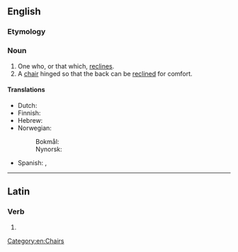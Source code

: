 ==English==

===Etymology===
{{suffix|recline|er|lang=en}}

===Noun===
{{en-noun}}
{{wikipedia}}

# One who, or that which, [[recline]]s.
# A [[chair]] hinged so that the back can be [[recline]]d for comfort.

====Translations====
{{trans-top|hinged chair}}
* Dutch: {{t+|nl|ligbed|n}}
* Finnish: {{t|fi|mekanismituoli}}
* Hebrew: {{t|he|כִּסֵּא נוֹחַ|m|tr=kissé nóaẖ}}
* Norwegian:
*: Bokmål: {{t+|nb|liggestol|m}}
*: Nynorsk: {{t|nn|liggestol|m}}
{{trans-mid}}
* Spanish: {{t+|es|tumbona|f}}, {{t|es|reposera|f}}
{{trans-bottom}}

[[Category:en:Chairs]]

----

==Latin==

===Verb===
{{la-verb-form|rēclīner}}

# {{inflection of|rēclīnō||1|s|pres|pasv|subj|lang=la}}